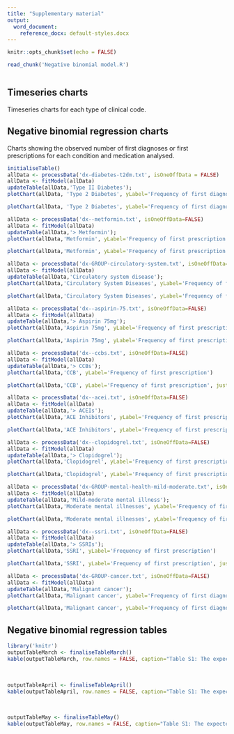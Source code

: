 ```yaml
---
title: "Supplementary material"
output:
  word_document:
    reference_docx: default-styles.docx
---
```


```r
knitr::opts_chunk$set(echo = FALSE)
```

```r
read_chunk('Negative binomial model.R')
```

```r
```

## Timeseries charts

Timeseries charts for each type of clinical code.

## Negative binomial regression charts

Charts showing the observed number of first diagnoses or first prescriptions for each condition and medication analysed.

```r
initialiseTable()
allData <- processData('dx-diabetes-t2dm.txt', isOneOffData = FALSE)
allData <- fitModel(allData)
updateTable(allData,'Type II Diabetes');
plotChart(allData, 'Type 2 Diabetes', yLabel='Frequency of first diagnosis')
```

```r
plotChart(allData, 'Type 2 Diabetes', yLabel='Frequency of first diagnosis', justLastTwoYears = TRUE)
```

```r
allData <- processData('dx--metformin.txt', isOneOffData=FALSE)
allData <- fitModel(allData)
updateTable(allData,'> Metformin');
plotChart(allData,'Metformin', yLabel='Frequency of first prescription')
```

```r
plotChart(allData,'Metformin', yLabel='Frequency of first prescription', justLastTwoYears = TRUE)
```

```r
allData <- processData('dx-GROUP-circulatory-system.txt', isOneOffData=FALSE)
allData <- fitModel(allData)
updateTable(allData,'Circulatory system disease');
plotChart(allData,'Circulatory System Diseases', yLabel='Frequency of first diagnosis')
```

```r
plotChart(allData,'Circulatory System Diseases', yLabel='Frequency of first diagnosis', justLastTwoYears = TRUE)
```

```r
allData <- processData('dx--aspirin-75.txt', isOneOffData=FALSE)
allData <- fitModel(allData)
updateTable(allData,'> Aspirin 75mg');
plotChart(allData,'Aspirin 75mg', yLabel='Frequency of first prescription')
```

```r
plotChart(allData,'Aspirin 75mg', yLabel='Frequency of first prescription', justLastTwoYears = TRUE)
```

```r
allData <- processData('dx--ccbs.txt', isOneOffData=FALSE)
allData <- fitModel(allData)
updateTable(allData,'> CCBs');
plotChart(allData,'CCB', yLabel='Frequency of first prescription')
```

```r
plotChart(allData,'CCB', yLabel='Frequency of first prescription', justLastTwoYears = TRUE)
```

```r
allData <- processData('dx--acei.txt', isOneOffData=FALSE)
allData <- fitModel(allData)
updateTable(allData,'> ACEIs');
plotChart(allData,'ACE Inhibitors', yLabel='Frequency of first prescription')
```

```r
plotChart(allData,'ACE Inhibitors', yLabel='Frequency of first prescription', justLastTwoYears = TRUE)
```

```r
allData <- processData('dx--clopidogrel.txt', isOneOffData=FALSE)
allData <- fitModel(allData)
updateTable(allData,'> Clopidogrel');
plotChart(allData,'Clopidogrel', yLabel='Frequency of first prescription')
```

```r
plotChart(allData,'Clopidogrel', yLabel='Frequency of first prescription', justLastTwoYears = TRUE)
```

```r
allData <- processData('dx-GROUP-mental-health-mild-moderate.txt', isOneOffData=FALSE)
allData <- fitModel(allData)
updateTable(allData,'Mild-moderate mental illness');
plotChart(allData,'Moderate mental illnesses', yLabel='Frequency of first diagnosis')
```

```r
plotChart(allData,'Moderate mental illnesses', yLabel='Frequency of first diagnosis', justLastTwoYears = TRUE)
```

```r
allData <- processData('dx--ssri.txt', isOneOffData=FALSE)
allData <- fitModel(allData)
updateTable(allData,'> SSRIs');
plotChart(allData,'SSRI', yLabel='Frequency of first prescription')
```

```r
plotChart(allData,'SSRI', yLabel='Frequency of first prescription', justLastTwoYears = TRUE)
```

```r
allData <- processData('dx-GROUP-cancer.txt', isOneOffData=FALSE)
allData <- fitModel(allData)
updateTable(allData,'Malignant cancer');
plotChart(allData,'Malignant cancer', yLabel='Frequency of first diagnosis')
```

```r
plotChart(allData,'Malignant cancer', yLabel='Frequency of first diagnosis', justLastTwoYears = TRUE)
```

## Negative binomial regression tables

```r
library('knitr')
outputTableMarch <- finaliseTableMarch()
kable(outputTableMarch, row.names = FALSE, caption="Table S1: The expected number of first diagnoses or first prescriptions as generated from the negative binomial regression models, and the number of first diagnoses and first prescriptions observed in the data, for March 2020. ACEIs - angiotensin-converting enzyme inhibitors, CCBs - calcium channel blockers, SSRIs - selective serotonin reuptake inhibitors.")
```
<br>
```r
outputTableApril <- finaliseTableApril()
kable(outputTableApril, row.names = FALSE, caption="Table S1: The expected number of first diagnoses or first prescriptions as generated from the negative binomial regression models, and the number of first diagnoses and first prescriptions observed in the data, for April 2020. ACEIs - angiotensin-converting enzyme inhibitors, CCBs - calcium channel blockers, SSRIs - selective serotonin reuptake inhibitors.")
```
<br>
```r
outputTableMay <- finaliseTableMay()
kable(outputTableMay, row.names = FALSE, caption="Table S1: The expected number of first diagnoses or first prescriptions as generated from the negative binomial regression models, and the number of first diagnoses and first prescriptions observed in the data, for May 2020. ACEIs - angiotensin-converting enzyme inhibitors, CCBs - calcium channel blockers, SSRIs - selective serotonin reuptake inhibitors.")
```

